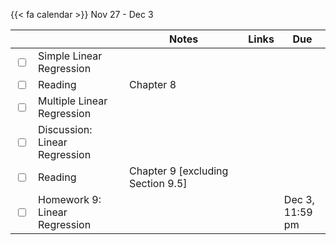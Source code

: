 {{< fa calendar >}} Nov 27 - Dec 3


<table class="table-striped text-left table-bordered" align = "center">

  <thead>
    <th style="width:  3%"></th>
    <th style="width:  30%"></th>
    <th style="width:  40%">Notes</th>
    <th style="width:  8%">Links</th>
    <th style="width:  15%">Due</th>
  </thead>


  <tr>
    <td><input type="checkbox" /></td>
    <td> Simple Linear Regression &nbsp; &nbsp; </td>
    <td></td>
    <td><a href="https://mdogucu.github.io/stats67-fa23-slides/week09/9a-simple-linear-regression.html" target ="_blank"> <i class="fas fa-laptop" aria-hidden="true"
            title="External Link to Slides" target = "_blank"></i></td>
    <td></td>
  </tr>
  
  <tr>
    <td><input type="checkbox" /></td>
    <td> Reading </td>
    <td>Chapter 8</td>
    <td><a href="https://www.openintro.org/go/?id=os4_for_screen_readers&referrer=/book/os/index.php" target ="_blank"> <i class="fas fa-book" aria-hidden="true"
            title="External Link to the Book" target = "_blank"></i></a></td>
    <td></td>
  </tr>
  
  <tr>
    <td><input type="checkbox" /></td>
    <td> Multiple Linear Regression &nbsp; &nbsp; </td>
    <td></td>
    <td><a href="https://mdogucu.github.io/stats67-fa23-slides/week09/9b-multiple-linear-regression.html" target ="_blank"> <i class="fas fa-laptop" aria-hidden="true"
            title="External Link to Slides" target = "_blank"></i></td>
    <td></td>
  </tr>
  
  
  <tr>
    <td><input type="checkbox" /></td>
    <td> Discussion: Linear Regression &nbsp; &nbsp; </td>
    <td> </td>
    <td> <a href="https://mdogucu.github.io/stats67-fa23-starter-codes/9d-linear-regression.qmd" download> <i class="fa-brands fa-r-project" aria-hidden="true"
            title="External Link to Slides" target = "_blank"></i></a></td>
    <td></td>
  </tr>
  
  
  
  <tr>
    <td><input type="checkbox" /></td>
    <td> Reading </td>
    <td>Chapter 9 [excluding Section 9.5]</td>
    <td><a href="https://www.openintro.org/go/?id=os4_for_screen_readers&referrer=/book/os/index.php" target ="_blank"> <i class="fas fa-book" aria-hidden="true"
            title="External Link to the Book" target = "_blank"></i></a></td>
    <td></td>
  </tr>
  
  <tr>
    <td><input type="checkbox" /></td>
    <td> Homework 9: Linear Regression &nbsp; &nbsp; </td>
    <td></td>
    <td><a href="https://www.gradescope.com/courses/621306/assignments/3707703" target ="_blank"> <i class="fas fa-edit" aria-hidden="true"
            title="External Link to Gradescope" target = "_blank"></i></a></td>
    <td>Dec 3, 11:59 pm</td>
  </tr>
    
        
</table>